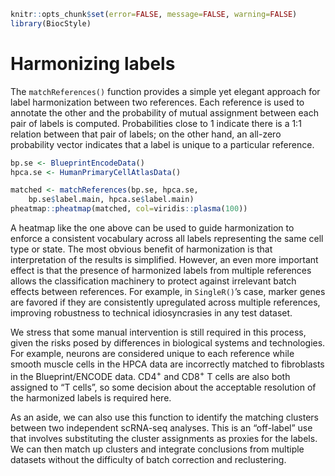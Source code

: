 ```r
knitr::opts_chunk$set(error=FALSE, message=FALSE, warning=FALSE)
library(BiocStyle)
```

# Harmonizing labels 

The `matchReferences()` function provides a simple yet elegant approach for label harmonization between two references.
Each reference is used to annotate the other and the probability of mutual assignment between each pair of labels is computed.
Probabilities close to 1 indicate there is a 1:1 relation between that pair of labels;
on the other hand, an all-zero probability vector indicates that a label is unique to a particular reference.

```r
bp.se <- BlueprintEncodeData()
hpca.se <- HumanPrimaryCellAtlasData()

matched <- matchReferences(bp.se, hpca.se,
    bp.se$label.main, hpca.se$label.main)
pheatmap::pheatmap(matched, col=viridis::plasma(100))
```

A heatmap like the one above can be used to guide harmonization to enforce a consistent vocabulary across all labels representing the same cell type or state.
The most obvious benefit of harmonization is that interpretation of the results is simplified.
However, an even more important effect is that the presence of harmonized labels from multiple references allows the classification machinery to protect against irrelevant batch effects between references.
For example, in `SingleR()`'s case, marker genes are favored if they are consistently upregulated across multiple references, improving robustness to technical idiosyncrasies in any test dataset.

We stress that some manual intervention is still required in this process, given the risks posed by differences in biological systems and technologies.
For example, neurons are considered unique to each reference while smooth muscle cells in the HPCA data are incorrectly matched to fibroblasts in the Blueprint/ENCODE data.
CD4^+^ and CD8^+^ T cells are also both assigned to "T cells", so some decision about the acceptable resolution of the harmonized labels is required here.

As an aside, we can also use this function to identify the matching clusters between two independent scRNA-seq analyses.
This is an "off-label" use that involves substituting the cluster assignments as proxies for the labels.
We can then match up clusters and integrate conclusions from multiple datasets without the difficulty of batch correction and reclustering.
